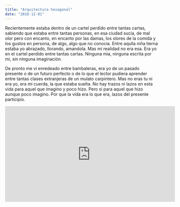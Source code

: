 ```yaml
---
title: "Arquitectura hexagonal"
date: "2018-12-01"
---
```



<StartLine>
  Recientemente estaba dentro de un cartel perdido entre tantas cartas, sabiendo
  que estaba entre tantas personas, en esa ciudad sucia, de mal olor pero con
  encanto, en encanto por las damas, los olores de la comida y los gustos en
  persona, de algo, algo que no conocia. Entre aqulla niña tierna estaba yo
  abrazado, llorando, amandola. Mas mi realidad no era esa. Era yo en el cartel
  perdido entre tantas cartas. Ninguna mia, ninguna escrita por mi, sin ninguna
  imaginación.
</StartLine>

De pronto me vi enredeado entre bambaleras, era yo de un pasado presente o de un futuro perfecto o de lo que el lector pudiera aprender entre tantas clases extranjeras de un mulato carpintero. Mas no eras tu ni era yo, era mi cuerda, la que estaba suelta. No hay trazos ni lazos en esta vida para aquel que imagino y poco hizo. Pero si para aquel que hizo aunque poco imagino. Por que la vida era lo que era, lazos del presente participio.

<iframe
  width="560"
  height="315"
  src="https://www.youtube.com/embed/4SZl1r2O_bY"
  frameborder="0"
  allowfullscreen
/>

Or do we need more stuff 😄, <At user="artmadeit" /> not ?

# Hi

Hi, hello
